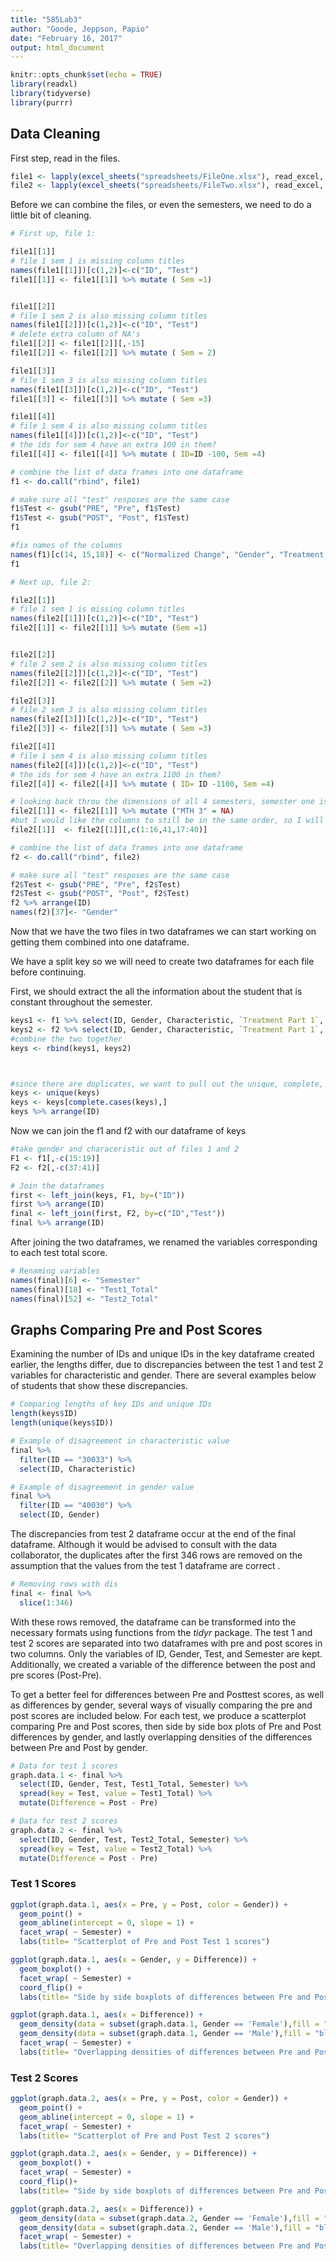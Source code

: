 ```yaml
---
title: "585Lab3"
author: "Goode, Jeppson, Papio"
date: "February 16, 2017"
output: html_document
---
```


```r
knitr::opts_chunk$set(echo = TRUE)
library(readxl)
library(tidyverse)
library(purrr)
```

## Data Cleaning

First step, read in the files. 


```r
file1 <- lapply(excel_sheets("spreadsheets/FileOne.xlsx"), read_excel, path = "spreadsheets/FileOne.xlsx")
file2 <- lapply(excel_sheets("spreadsheets/FileTwo.xlsx"), read_excel, path = "spreadsheets/FileTwo.xlsx")

```

Before we can combine the files, or even the semesters, we need to do a little bit of cleaning.

```r
# First up, file 1:

file1[[1]]
# file 1 sem 1 is missing column titles
names(file1[[1]])[c(1,2)]<-c("ID", "Test")
file1[[1]] <- file1[[1]] %>% mutate ( Sem =1)


file1[[2]]
# file 1 sem 2 is also missing column titles
names(file1[[2]])[c(1,2)]<-c("ID", "Test")
# delete extra column of NA's
file1[[2]] <- file1[[2]][,-15]
file1[[2]] <- file1[[2]] %>% mutate ( Sem = 2)

file1[[3]]
# file 1 sem 3 is also missing column titles
names(file1[[3]])[c(1,2)]<-c("ID", "Test")
file1[[3]] <- file1[[3]] %>% mutate ( Sem =3)

file1[[4]]
# file 1 sem 4 is also missing column titles
names(file1[[4]])[c(1,2)]<-c("ID", "Test")
# the ids for sem 4 have an extra 100 in them?
file1[[4]] <- file1[[4]] %>% mutate ( ID=ID -100, Sem =4)

# combine the list of data frames into one dataframe
f1 <- do.call("rbind", file1)

# make sure all "test" resposes are the same case
f1$Test <- gsub("PRE", "Pre", f1$Test)
f1$Test <- gsub("POST", "Post", f1$Test)
f1

#fix names of the columns
names(f1)[c(14, 15,18)] <- c("Normalized Change", "Gender", "Treatment Part 2")
f1


```

```r
# Next up, file 2:

file2[[1]]
# file 1 sem 1 is missing column titles
names(file2[[1]])[c(1,2)]<-c("ID", "Test")
file2[[1]] <- file2[[1]] %>% mutate (Sem =1)


file2[[2]]
# file 2 sem 2 is also missing column titles
names(file2[[2]])[c(1,2)]<-c("ID", "Test")
file2[[2]] <- file2[[2]] %>% mutate ( Sem =2)

file2[[3]]
# file 2 sem 3 is also missing column titles
names(file2[[3]])[c(1,2)]<-c("ID", "Test")
file2[[3]] <- file2[[3]] %>% mutate ( Sem =3)

file2[[4]]
# file 1 sem 4 is also missing column titles
names(file2[[4]])[c(1,2)]<-c("ID", "Test")
# the ids for sem 4 have an extra 1100 in them?
file2[[4]] <- file2[[4]] %>% mutate ( ID= ID -1100, Sem =4)

# looking back throu the dimensions of all 4 semesters, semester one is missing the column "MTH 3", so we'll add in a column of NAS
file2[[1]] <- file2[[1]] %>% mutate ("MTH 3" = NA)
#but I would like the columns to still be in the same order, so I will rearrange them
file2[[1]]  <- file2[[1]][,c(1:16,41,17:40)]

# combine the list of data frames into one dataframe
f2 <- do.call("rbind", file2)

# make sure all "test" resposes are the same case
f2$Test <- gsub("PRE", "Pre", f2$Test)
f2$Test <- gsub("POST", "Post", f2$Test)
f2 %>% arrange(ID)
names(f2)[37]<- "Gender"


```

Now that we have the two files in two dataframes we can start working on getting them combined into one dataframe.

We have a split key so we will need to create two dataframes for each file before continuing.

First, we should extract the all the information about the student that is constant throughout the semester.

```r

keys1 <- f1 %>% select(ID, Gender, Characteristic, `Treatment Part 1`, `Treatment Part 2`, Sem)
keys2 <- f2 %>% select(ID, Gender, Characteristic, `Treatment Part 1`, `Treatment Part 2`, Sem)
#combine the two together
keys <- rbind(keys1, keys2)



#since there are duplicates, we want to pull out the unique, complete, values
keys <- unique(keys)
keys <- keys[complete.cases(keys),]
keys %>% arrange(ID)
```


Now we can join the f1 and f2 with our dataframe of keys

```r
#take gender and characeristic out of files 1 and 2
F1 <- f1[,-c(15:19)]
F2 <- f2[,-c(37:41)]

# Join the dataframes
first <- left_join(keys, F1, by=("ID"))
first %>% arrange(ID)
final <- left_join(first, F2, by=c("ID","Test"))
final %>% arrange(ID)

```


After joining the two dataframes, we renamed the variables corresponding to each test total score.


```r

# Renaming variables
names(final)[6] <- "Semester"
names(final)[18] <- "Test1_Total"
names(final)[52] <- "Test2_Total"
```

## Graphs Comparing Pre and Post Scores


Examining the number of IDs and unique IDs in the key dataframe created earlier, the lengths differ, due to discrepancies between the test 1 and test 2 variables for characteristic and gender. There are several examples below of students that show these discrepancies.

```r
# Comparing lengths of key IDs and unique IDs
length(keys$ID)
length(unique(keys$ID))

# Example of disagreement in characteristic value
final %>%
  filter(ID == "30033") %>%
  select(ID, Characteristic)

# Example of disagreement in gender value
final %>%
  filter(ID == "40030") %>%
  select(ID, Gender)
```

The discrepancies from test 2 dataframe occur at the end of the final dataframe. Although it would be advised to consult with the data collaborator, the duplicates after the first 346 rows are removed on the assumption that the values from the test 1 dataframe are correct .

```r
# Removing rows with dis
final <- final %>%
  slice(1:346)
```

With these rows removed, the dataframe can be transformed into the necessary formats using functions from the *tidyr* package. The test 1 and test 2 scores are separated into two dataframes with pre and post scores in two columns. Only the variables of ID, Gender, Test, and Semester are kept. Additionally, we created a variable of the difference between the post and pre scores (Post-Pre).

To get a better feel for differences between Pre and Posttest scores, as well as differences by gender, several ways of visually comparing the pre and post scores are included below. For each test, we produce a scatterplot comparing Pre and Post scores, then side by side box plots of Pre and Post differences by gender, and lastly overlapping densities of the differences between Pre and Post by gender.

```r
# Data for test 1 scores
graph.data.1 <- final %>%
  select(ID, Gender, Test, Test1_Total, Semester) %>%
  spread(key = Test, value = Test1_Total) %>%
  mutate(Difference = Post - Pre)

# Data for test 2 scores
graph.data.2 <- final %>%
  select(ID, Gender, Test, Test2_Total, Semester) %>%
  spread(key = Test, value = Test2_Total) %>%
  mutate(Difference = Post - Pre)
```

### Test 1 Scores

```r
ggplot(graph.data.1, aes(x = Pre, y = Post, color = Gender)) + 
  geom_point() + 
  geom_abline(intercept = 0, slope = 1) +
  facet_wrap( ~ Semester) +
  labs(title= "Scatterplot of Pre and Post Test 1 scores")

ggplot(graph.data.1, aes(x = Gender, y = Difference)) + 
  geom_boxplot() +
  facet_wrap( ~ Semester) +
  coord_flip() +
  labs(title= "Side by side boxplots of differences between Pre and Post Test 1 scores")

ggplot(graph.data.1, aes(x = Difference)) + 
  geom_density(data = subset(graph.data.1, Gender == 'Female'),fill = "red", alpha = 0.5) +
  geom_density(data = subset(graph.data.1, Gender == 'Male'),fill = "blue", alpha = 0.5) +
  facet_wrap( ~ Semester) +
  labs(title= "Overlapping densities of differences between Pre and Post Test 1 scores")
```

### Test 2 Scores

```r
ggplot(graph.data.2, aes(x = Pre, y = Post, color = Gender)) + 
  geom_point() + 
  geom_abline(intercept = 0, slope = 1) +
  facet_wrap( ~ Semester) +
  labs(title= "Scatterplot of Pre and Post Test 2 scores")

ggplot(graph.data.2, aes(x = Gender, y = Difference)) + 
  geom_boxplot() +
  facet_wrap( ~ Semester) +
  coord_flip()+
  labs(title= "Side by side boxplots of differences between Pre and Post Test 2 scores")

ggplot(graph.data.2, aes(x = Difference)) + 
  geom_density(data = subset(graph.data.2, Gender == 'Female'),fill = "red", alpha = 0.5) +
  geom_density(data = subset(graph.data.2, Gender == 'Male'),fill = "blue", alpha = 0.5) +
  facet_wrap( ~ Semester) +
  labs(title= "Overlapping densities of differences between Pre and Post Test 2 scores")
```





